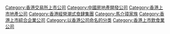 {{catmore|達成集團}}
<!-- {{catmore|佳寧娜（控股）集團}}{{catmore|佳寧娜集團控股}}[編輯]維基百科，自由的百科全書 -->

[[Category:香港交易所上市公司|Category:香港交易所上市公司]]
[[Category:中國房地產開發公司|Category:中國房地產開發公司]]
[[Category:香港上市地產公司|Category:香港上市地產公司]]
[[Category:香港經營潮式食肆集團|Category:香港經營潮式食肆集團]]
[[Category:馬介璋家族|Category:馬介璋家族]]
[[Category:香港上市綜合企業公司|Category:香港上市綜合企業公司]]
[[Category:以香港公司命名的分类|Category:以香港公司命名的分类]]
[[Category:香港上市飲食業公司|Category:香港上市飲食業公司]]